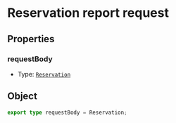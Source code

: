 # Reservation report request

## Properties
### requestBody
- Type: [`Reservation`](/schemas/ntak/reservation)

## Object
```ts
export type requestBody = Reservation;
```